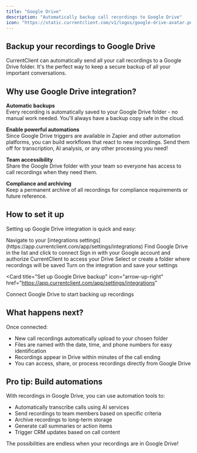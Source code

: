 ```yaml
---
title: "Google Drive"
description: "Automatically backup call recordings to Google Drive"
icon: "https://static.currentclient.com/v1/logos/google-drive-avatar.png"
---
```


## Backup your recordings to Google Drive

CurrentClient can automatically send all your call recordings to a Google Drive folder. It's the perfect way to keep a secure backup of all your important conversations.

## Why use Google Drive integration?

**Automatic backups**  
Every recording is automatically saved to your Google Drive folder - no manual work needed. You'll always have a backup copy safe in the cloud.

**Enable powerful automations**  
Since Google Drive triggers are available in Zapier and other automation platforms, you can build workflows that react to new recordings. Send them off for transcription, AI analysis, or any other processing you need!

**Team accessibility**  
Share the Google Drive folder with your team so everyone has access to call recordings when they need them.

**Compliance and archiving**  
Keep a permanent archive of all recordings for compliance requirements or future reference.

## How to set it up

Setting up Google Drive integration is quick and easy:

<Steps>
  <Step title="Go to integrations">
    Navigate to your [integrations
    settings](https://app.currentclient.com/app/settings/integrations)
  </Step>

<Step title="Connect Google Drive">
  Find Google Drive in the list and click to connect
</Step>

<Step title="Authorize access">
  Sign in with your Google account and authorize CurrentClient to access your
  Drive
</Step>

<Step title="Choose your folder">
  Select or create a folder where recordings will be saved
</Step>

  <Step title="Enable and save">
    Turn on the integration and save your settings
  </Step>
</Steps>

<Card
  title="Set up Google Drive backup"
  icon="arrow-up-right"
  href="https://app.currentclient.com/app/settings/integrations"
>
  Connect Google Drive to start backing up recordings
</Card>

## What happens next?

Once connected:

- New call recordings automatically upload to your chosen folder
- Files are named with the date, time, and phone numbers for easy identification
- Recordings appear in Drive within minutes of the call ending
- You can access, share, or process recordings directly from Google Drive

## Pro tip: Build automations

With recordings in Google Drive, you can use automation tools to:

- Automatically transcribe calls using AI services
- Send recordings to team members based on specific criteria
- Archive recordings to long-term storage
- Generate call summaries or action items
- Trigger CRM updates based on call content

The possibilities are endless when your recordings are in Google Drive!
